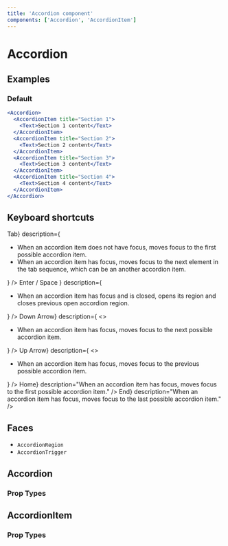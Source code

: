 ```yaml
---
title: 'Accordion component'
components: ['Accordion', 'AccordionItem']
---
```


# Accordion

## Examples

### Default

```jsx live=true
<Accordion>
  <AccordionItem title="Section 1">
    <Text>Section 1 content</Text>
  </AccordionItem>
  <AccordionItem title="Section 2">
    <Text>Section 2 content</Text>
  </AccordionItem>
  <AccordionItem title="Section 3">
    <Text>Section 3 content</Text>
  </AccordionItem>
  <AccordionItem title="Section 4">
    <Text>Section 4 content</Text>
  </AccordionItem>
</Accordion>
```

## Keyboard shortcuts

<DescriptionList>
  <DescriptionListItem
    term={<KeyboardKey>Tab</KeyboardKey>}
    description={
      <ul>
        <li>
          When an accordion item does not have focus, moves focus to the first
          possible accordion item.
        </li>
        <li>
          When an accordion item has focus, moves focus to the next element in
          the tab sequence, which can be an another accordion item.
        </li>
      </ul>
    }
  />
  <DescriptionListItem
    term={
      <>
        <KeyboardKey>Enter</KeyboardKey> / <KeyboardKey>Space</KeyboardKey>
      </>
    }
    description={
      <ul>
        <li>
          When an accordion item has focus and is closed, opens its region and
          closes previous open accordion region.
        </li>
      </ul>
    }
  />
  <DescriptionListItem
    term={<KeyboardKey>Down Arrow</KeyboardKey>}
    description={
      <>
        <ul>
          <li>
            When an accordion item has focus, moves focus to the next possible
            accordion item.
          </li>
        </ul>
      </>
    }
  />
  <DescriptionListItem
    term={<KeyboardKey>Up Arrow</KeyboardKey>}
    description={
      <>
        <ul>
          <li>
            When an accordion item has focus, moves focus to the previous
            possible accordion item.
          </li>
        </ul>
      </>
    }
  />
  <DescriptionListItem
    term={<KeyboardKey>Home</KeyboardKey>}
    description="When an accordion item has focus, moves focus to the first possible accordion item."
  />
  <DescriptionListItem
    term={<KeyboardKey>End</KeyboardKey>}
    description="When an accordion item has focus, moves focus to the last possible accordion item."
  />
</DescriptionList>

## Faces

- `AccordionRegion`
- `AccordionTrigger`

## Accordion

### Prop Types

<PropTypes component="Accordion" />

## AccordionItem

### Prop Types

<PropTypes component="AccordionItem" />
